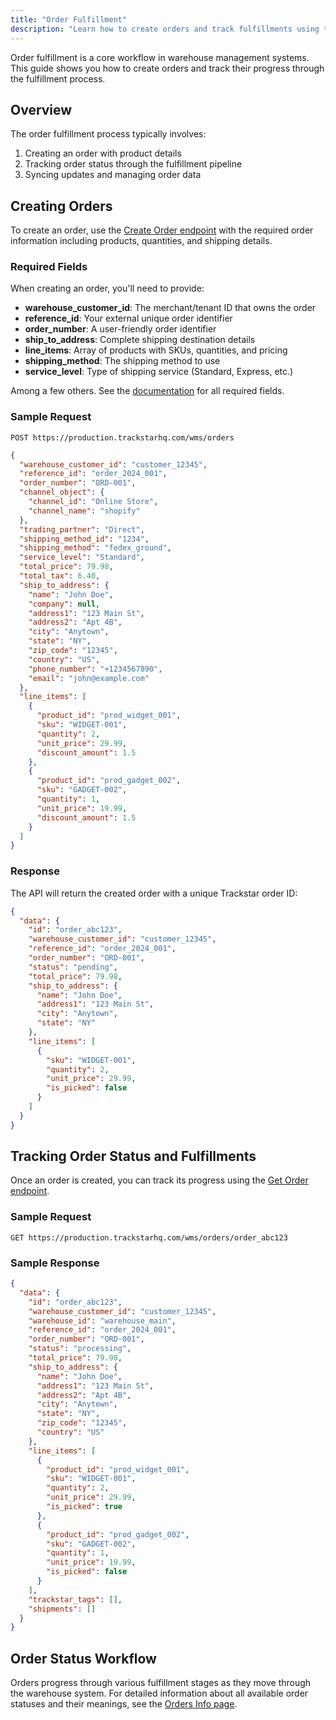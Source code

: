 ```yaml
---
title: "Order Fulfillment"
description: "Learn how to create orders and track fulfillments using the Trackstar API"
---
```


Order fulfillment is a core workflow in warehouse management systems. This guide shows you how to create orders and track their progress through the fulfillment process.

## Overview

The order fulfillment process typically involves:
1. Creating an order with product details
2. Tracking order status through the fulfillment pipeline
3. Syncing updates and managing order data

## Creating Orders

To create an order, use the [Create Order endpoint](/api-reference/wms-api/orders/post) with the required order information including products, quantities, and shipping details.

### Required Fields

When creating an order, you'll need to provide:
- **warehouse_customer_id**: The merchant/tenant ID that owns the order
- **reference_id**: Your external unique order identifier
- **order_number**: A user-friendly order identifier
- **ship_to_address**: Complete shipping destination details
- **line_items**: Array of products with SKUs, quantities, and pricing
- **shipping_method**: The shipping method to use
- **service_level**: Type of shipping service (Standard, Express, etc.)

Among a few others. See the [documentation](/api-reference/wms-api/orders/post) for all required fields.

### Sample Request

```
POST https://production.trackstarhq.com/wms/orders
```

```json
{
  "warehouse_customer_id": "customer_12345",
  "reference_id": "order_2024_001",
  "order_number": "ORD-001",
  "channel_object": {
    "channel_id": "Online Store",
    "channel_name": "shopify"
  },
  "trading_partner": "Direct",
  "shipping_method_id": "1234",
  "shipping_method": "fedex_ground",
  "service_level": "Standard",
  "total_price": 79.98,
  "total_tax": 6.40,
  "ship_to_address": {
    "name": "John Doe",
    "company": null,
    "address1": "123 Main St",
    "address2": "Apt 4B",
    "city": "Anytown",
    "state": "NY",
    "zip_code": "12345",
    "country": "US",
    "phone_number": "+1234567890",
    "email": "john@example.com"
  },
  "line_items": [
    {
      "product_id": "prod_widget_001",
      "sku": "WIDGET-001",
      "quantity": 2,
      "unit_price": 29.99,
      "discount_amount": 1.5
    },
    {
      "product_id": "prod_gadget_002",
      "sku": "GADGET-002",
      "quantity": 1,
      "unit_price": 19.99,
      "discount_amount": 1.5
    }
  ]
}
```

### Response

The API will return the created order with a unique Trackstar order ID:

```json
{
  "data": {
    "id": "order_abc123",
    "warehouse_customer_id": "customer_12345",
    "reference_id": "order_2024_001",
    "order_number": "ORD-001",
    "status": "pending",
    "total_price": 79.98,
    "ship_to_address": {
      "name": "John Doe",
      "address1": "123 Main St",
      "city": "Anytown",
      "state": "NY"
    },
    "line_items": [
      {
        "sku": "WIDGET-001",
        "quantity": 2,
        "unit_price": 29.99,
        "is_picked": false
      }
    ]
  }
}
```

## Tracking Order Status and Fulfillments

Once an order is created, you can track its progress using the [Get Order endpoint](/api-reference/wms-api/orders/get-item).

### Sample Request

```
GET https://production.trackstarhq.com/wms/orders/order_abc123
```

### Sample Response

```json
{
  "data": {
    "id": "order_abc123",
    "warehouse_customer_id": "customer_12345",
    "warehouse_id": "warehouse_main",
    "reference_id": "order_2024_001",
    "order_number": "ORD-001",
    "status": "processing",
    "total_price": 79.98,
    "ship_to_address": {
      "name": "John Doe",
      "address1": "123 Main St",
      "address2": "Apt 4B",
      "city": "Anytown",
      "state": "NY",
      "zip_code": "12345",
      "country": "US"
    },
    "line_items": [
      {
        "product_id": "prod_widget_001",
        "sku": "WIDGET-001",
        "quantity": 2,
        "unit_price": 29.99,
        "is_picked": true
      },
      {
        "product_id": "prod_gadget_002",
        "sku": "GADGET-002",
        "quantity": 1,
        "unit_price": 19.99,
        "is_picked": false
      }
    ],
    "trackstar_tags": [],
    "shipments": []
  }
}
```

## Order Status Workflow

Orders progress through various fulfillment stages as they move through the warehouse system. For detailed information about all available order statuses and their meanings, see the [Orders Info page](/api-reference/wms-api/orders/info).
